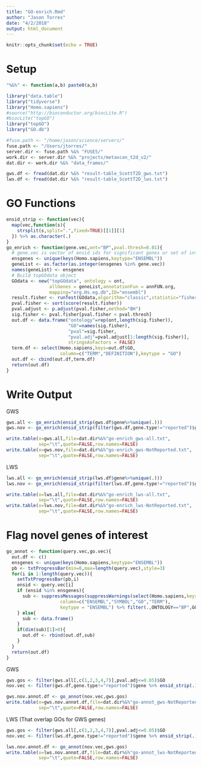 ```yaml
---
title: "GO-enrich.Rmd"
author: "Jason Torres"
date: "4/2/2018"
output: html_document
---
```


```r
knitr::opts_chunk$set(echo = TRUE)
```

# Setup

```r
"%&%" <- function(a,b) paste0(a,b)

library("data.table")
library("tidyverse")
library("Homo.sapiens")
#source("http://bioconductor.org/biocLite.R")
#biocLite("topGO")
library("topGO")
library("GO.db")

#fuse.path <- "/home/jason/science/servers/"
fuse.path <- "/Users/jtorres/"
server.dir <- fuse.path %&% "FUSE5/" 
work.dir <- server.dir %&% "projects/metaxcan_t2d_v2/"
dat.dir <- work.dir %&% "data_frames/"

gws.df <- fread(dat.dir %&% "result-table_ScottT2D_gws.txt")
lws.df <- fread(dat.dir %&% "result-table_ScottT2D_lws.txt")

```


# GO Functions 

```r

ensid_strip <- function(vec){
  map(vec,function(s){
    strsplit(s,split=".",fixed=TRUE)[[1]][1]
  }) %>% as.character(.)
}
go_enrich <- function(gene.vec,ont="BP",pval.thresh=0.01){
  # gene.vec is vector of ensid ids for significant genes or set of interest
  ensgenes <- unique(keys(Homo.sapiens,keytype="ENSEMBL"))
  geneList <- as.factor(as.integer(ensgenes %in% gene.vec))
  names(geneList) <- ensgenes
  # Build topGOdata object
  GOdata <- new("topGOdata", ontology = ont,
                allGenes = geneList,annotationFun = annFUN.org,
                mapping="org.Hs.eg.db",ID="ensembl")
  result.fisher <- runTest(GOdata,algorithm="classic",statistic="fisher")
  pval.fisher <- sort(score(result.fisher))
  pval.adjust <- p.adjust(pval.fisher,method="BH")
  sig.fisher <- pval.fisher[pval.fisher < pval.thresh]
  out.df <- data.frame("ontology"=rep(ont,length(sig.fisher)),
                       "GO"=names(sig.fisher),
                       "pval"=sig.fisher,
                       "pval.adj"=pval.adjust[1:length(sig.fisher)],
                       stringsAsFactors = FALSE)
  term.df <- select(Homo.sapiens,keys=out.df$GO,
                    column=c("TERM","DEFINITION"),keytype = "GO")
  out.df <- cbind(out.df,term.df)
  return(out.df)
}

```


# Write Output 

GWS 

```r

gws.all <- go_enrich(ensid_strip(gws.df$gene%>%unique(.)))
gws.nov <- go_enrich(ensid_strip(filter(gws.df,gene.type!="reported")$gene%>%unique(.)))

write.table(x=gws.all,file=dat.dir%&%"go-enrich_gws-all.txt",
            sep="\t",quote=FALSE,row.names=FALSE)
write.table(x=gws.nov,file=dat.dir%&%"go-enrich_gws-NotReported.txt",
            sep="\t",quote=FALSE,row.names=FALSE)
```

LWS 

```r

lws.all <- go_enrich(ensid_strip(lws.df$gene%>%unique(.)))
lws.nov <- go_enrich(ensid_strip(filter(lws.df,gene.type!="reported")$gene%>%unique(.)))

write.table(x=lws.all,file=dat.dir%&%"go-enrich_lws-all.txt",
            sep="\t",quote=FALSE,row.names=FALSE)
write.table(x=lws.nov,file=dat.dir%&%"go-enrich_lws-NotReported.txt",
            sep="\t",quote=FALSE,row.names=FALSE)

```


# Flag novel genes of interest


```r

go_annot <- function(query.vec,go.vec){
  out.df <- c()
  ensgenes <- unique(keys(Homo.sapiens,keytype="ENSEMBL"))
  pb <- txtProgressBar(min=0,max=length(query.vec),style=3)
  for(i in 1:length(query.vec)){
    setTxtProgressBar(pb,i)
    ensid <- query.vec[i]
    if (ensid %in% ensgenes){
      sub <- suppressMessages(suppressWarnings(select(Homo.sapiens,keys=ensid,
                    column=c("ENSEMBL","SYMBOL","GO","TERM"),
                    keytype = "ENSEMBL") %>% filter(.,ONTOLOGY=="BP",GO%in%go.vec)))  
    } else{
      sub <- data.frame()
    }
    if(dim(sub)[1]>0){
      out.df <- rbind(out.df,sub)
    }
  }
  return(out.df)
}

```


GWS 

```r

gws.gos <- filter(gws.all[,c(1,2,3,4,7)],pval.adj<=0.05)$GO
nov.vec <- filter(gws.df,gene.type!="reported")$gene %>% ensid_strip(.)

gws.nov.annot.df <- go_annot(nov.vec,gws.gos)
write.table(x=gws.nov.annot.df,file=dat.dir%&%"go-annot_gws-NotReported.txt",
            sep="\t",quote=FALSE,row.names=FALSE)  

```


LWS (That overlap GOs for GWS genes)

```r

gws.gos <- filter(gws.all[,c(1,2,3,4,7)],pval.adj<=0.05)$GO
nov.vec <- filter(lws.df,gene.type!="reported")$gene %>% ensid_strip(.)

lws.nov.annot.df <- go_annot(nov.vec,gws.gos)
write.table(x=lws.nov.annot.df,file=dat.dir%&%"go-annot_lws-NotReported.txt",
            sep="\t",quote=FALSE,row.names=FALSE)  

```

